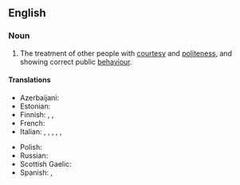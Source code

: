 ==English==

===Noun===
{{en-plural noun}}

# The treatment of other people with [[courtesy]] and [[politeness]], and showing correct public [[behaviour]].
#: {{ux|en|In most countries, it is considered '''good manners''' to offer your seat to an elderly person on crowded public transport.}}
#: {{ant|en|bad manners}}

====Translations====
{{trans-top|treatment of other people with courtesy and politeness}}
* Azerbaijani: {{t+|az|tərbiyə}}
* Estonian: {{t|et|head kombed}}
* Finnish: {{t|fi|[[hyvä]]t [[tapa|tavat]]|p}}, {{t|fi|[[hyvä]]t [[käytöstapa|käytöstavat]]|p}}, {{t|fi|[[hyvä]] [[käytös]]}}
* French: {{t+|fr|bonnes manières|f-p}}
* Italian: {{t|it|buone maniere|f-p}}, {{t+|it|galateo|m}}, {{t+|it|comportamento|m}}, {{t+|it|educazione|f}}, {{t+|it|etichetta|f}}, {{t+|it|modi|m-p}}
{{trans-mid}}
* Polish: {{t+|pl|dobre maniery|f-p}}
* Russian: {{t|ru|хоро́шие мане́ры|f-p}}
* Scottish Gaelic: {{t|gd|modh|m|f}}
* Spanish: {{t+|es|cortesía|f}}, {{t|es|buenos modales|m-p}}
{{trans-bottom}}